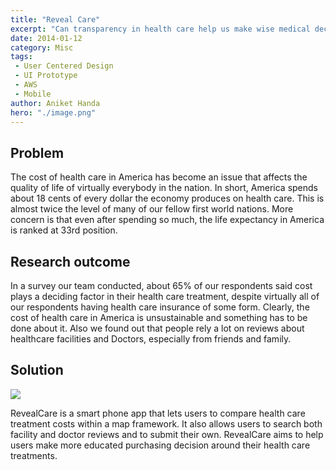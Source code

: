```yaml
---
title: "Reveal Care"
excerpt: "Can transparency in health care help us make wise medical decisions?"
date: 2014-01-12
category: Misc
tags:
 - User Centered Design
 - UI Prototype 
 - AWS 
 - Mobile
author: Aniket Handa
hero: "./image.png"
---
```


## Problem
The cost of health care in America has become an issue that affects the quality of life
of virtually everybody in the nation. In short, America spends about 18 cents of every dollar the economy produces on health care. This is almost twice the level of many of our fellow first world nations. More concern is that even after spending so much, the life expectancy in America is ranked at 33rd position.

## Research outcome
In a survey our team conducted, about 65% of our respondents said cost plays a deciding factor in their health care treatment, despite virtually all of our respondents having health care insurance of some form. Clearly, the cost of health care in America is unsustainable and something has to be done about it. Also we found out that people rely a lot on reviews about healthcare facilities and Doctors, especially from friends and family.

## Solution

<div className="Image__Small">
  <img src="./revealcare2.png" />
</div>

RevealCare is a smart phone app that lets users to compare health care treatment costs within a map framework. It also allows users to search both facility and doctor reviews and to submit their own. RevealCare aims to help users make more educated purchasing decision around their health care treatments.